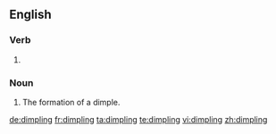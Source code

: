 ==English==

===Verb===
{{head|en}}

# {{present participle of|dimple|lang=en}}

===Noun===
{{en-noun}}

# The formation of a dimple.

[[de:dimpling]]
[[fr:dimpling]]
[[ta:dimpling]]
[[te:dimpling]]
[[vi:dimpling]]
[[zh:dimpling]]